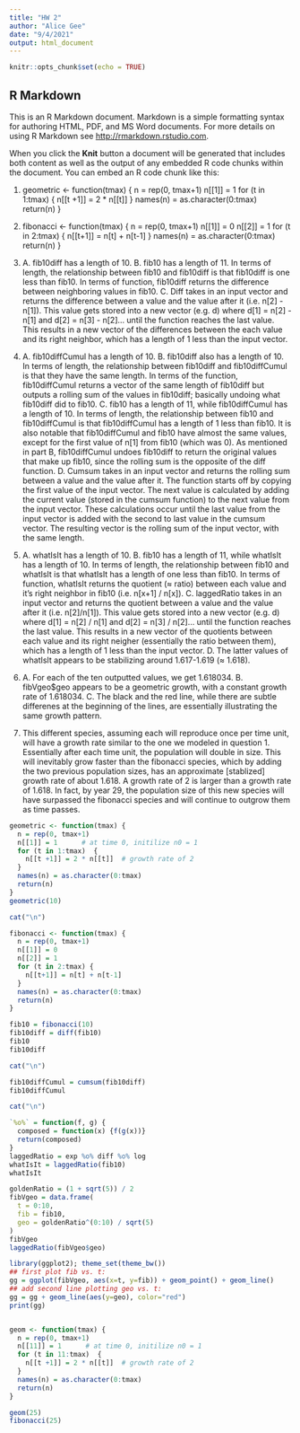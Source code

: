 ```yaml
---
title: "HW 2"
author: "Alice Gee"
date: "9/4/2021"
output: html_document
---
```


```r
knitr::opts_chunk$set(echo = TRUE)
```

## R Markdown

This is an R Markdown document. Markdown is a simple formatting syntax for authoring HTML, PDF, and MS Word documents. For more details on using R Markdown see <http://rmarkdown.rstudio.com>.

When you click the **Knit** button a document will be generated that includes both content as well as the output of any embedded R code chunks within the document. You can embed an R code chunk like this:

1. 
geometric <- function(tmax) {
  n = rep(0, tmax+1)
  n[[1]] = 1
  for (t in 1:tmax)  {
    n[[t +1]] = 2 * n[[t]]
  }
  names(n) = as.character(0:tmax)
  return(n)
}

2. 
fibonacci <- function(tmax) {
  n = rep(0, tmax+1)
  n[[1]] = 0
  n[[2]] = 1
  for (t in 2:tmax) {
    n[[t+1]] = n[t] + n[t-1]
  }
  names(n) = as.character(0:tmax)
  return(n)
}

3. 
  A. fib10diff has a length of 10. 
  B. fib10 has a length of 11. In terms of length, the relationship between fib10 and 
  fib10diff is that fib10diff is one less than fib10. In terms of function, fib10diff 
  returns the difference between neighboring values in fib10. 
  C. Diff takes in an input vector and returns the difference between a value and the 
  value after it (i.e. n[2] - n[1]). This value gets stored into a new vector (e.g. d) 
  where d[1] = n[2] - n[1] and d[2] = n[3] - n[2]... until the function reaches the last
  value. This results in a new vector of the differences between the each value and its 
  right neighbor, which has a length of 1 less than the input vector. 

4. 
  A. fib10diffCumul has a length of 10. 
  B. fib10diff also has a length of 10. In terms of length, the relationship between 
  fib10diff and fib10diffCumul is that they have the same length. In terms of the function, 
  fib10diffCumul returns a vector of the same length of fib10diff but outputs a rolling sum 
  of the values in fib10diff; basically undoing what fib10diff did to fib10. 
  C. fib10 has a length of 11, while fib10diffCumul has a length of 10. In terms of length, 
  the relationship between fib10 and fib10diffCumul is that fib10diffCumul has a length of 1
  less than fib10. It is also notable that fib10diffCumul and fib10 have almost the same 
  values, except for the first value of n[1] from fib10 (which was 0). As mentioned in part 
  B, fib10diffCumul undoes fib10diff to return the original values that make up fib10, since
  the rolling sum is the opposite of the diff function.
  D. Cumsum takes in an input vector and returns the rolling sum between a value and the
  value after it. The function starts off by copying the first value of the input 
  vector. The next value is calculated by adding the current value (stored in the cumsum
  function) to the next value from the input vector. These calculations occur until the 
  last value from the input vector is added with the second to last value in the cumsum 
  vector. The resulting vector is the rolling sum of the input vector, with the same 
  length. 
  
5. 
  A. whatIsIt has a length of 10. 
  B. fib10 has a length of 11, while whatIsIt has a length of 10. In terms of length, the 
  relationship between fib10 and whatIsIt is that whatIsIt has a length of one less than 
  fib10. In terms of function, whatIsIt returns the quotient (≈ ratio) between each value 
  and it's right neighbor in fib10 (i.e. n[x+1] / n[x]). 
  C. laggedRatio takes in an input vector and returns the quotient between a value and 
  the value after it (i.e. n[2]/n[1]). This value gets stored into a new vector (e.g. d)
  where d[1] = n[2] / n[1] and d[2] = n[3] / n[2]... until the function reaches the last
  value. This results in a new vector of the quotients between each value and its right 
  neigher (essentially the ratio between them), which has a length of 1 less than the 
  input vector. 
  D. The latter values of whatIsIt appears to be stabilizing around 1.617-1.619 (≈ 1.618). 
  
6. 
  A. For each of the ten outputted values, we get 1.618034. 
  B. fibVgeo$geo appears to be a geometric growth, with a constant growth rate of 1.618034. 
  C. The black and the red line, while there are subtle differenes at the beginning of 
  the lines, are essentially illustrating the same growth pattern. 

7. This different species, assuming each will reproduce once per time unit, will have a growth rate similar to the one we modeled in question 1. Essentially after each time unit, the population will double in size. This will inevitably grow faster than the fibonacci species, which by adding the two previous population sizes, has an approximate [stablized] growth rate of about 1.618. A growth rate of 2 is larger than a growth rate of 1.618. In fact, by year 29, the population size of this new species will have surpassed the fibonacci species and will continue to outgrow them as time passes. 


```r
geometric <- function(tmax) {
  n = rep(0, tmax+1)
  n[[1]] = 1      # at time 0, initilize n0 = 1 
  for (t in 1:tmax)  {
    n[[t +1]] = 2 * n[[t]]  # growth rate of 2
  }
  names(n) = as.character(0:tmax)
  return(n)
}
geometric(10)

cat("\n")

fibonacci <- function(tmax) {
  n = rep(0, tmax+1)
  n[[1]] = 0
  n[[2]] = 1
  for (t in 2:tmax) {
    n[[t+1]] = n[t] + n[t-1]
  }
  names(n) = as.character(0:tmax)
  return(n)
}

fib10 = fibonacci(10)
fib10diff = diff(fib10)
fib10
fib10diff

cat("\n")

fib10diffCumul = cumsum(fib10diff)
fib10diffCumul

cat("\n")

`%o%` = function(f, g) {
  composed = function(x) {f(g(x))}
  return(composed)
}
laggedRatio = exp %o% diff %o% log
whatIsIt = laggedRatio(fib10)
whatIsIt

goldenRatio = (1 + sqrt(5)) / 2
fibVgeo = data.frame(
  t = 0:10,
  fib = fib10,
  geo = goldenRatio^(0:10) / sqrt(5)
)
fibVgeo
laggedRatio(fibVgeo$geo)

library(ggplot2); theme_set(theme_bw())
## first plot fib vs. t:
gg = ggplot(fibVgeo, aes(x=t, y=fib)) + geom_point() + geom_line()
## add second line plotting geo vs. t:
gg = gg + geom_line(aes(y=geo), color="red")
print(gg)


geom <- function(tmax) {
  n = rep(0, tmax+1)
  n[[11]] = 1      # at time 0, initilize n0 = 1 
  for (t in 11:tmax)  {
    n[[t +1]] = 2 * n[[t]]  # growth rate of 2
  }
  names(n) = as.character(0:tmax)
  return(n)
}

geom(25)
fibonacci(25)
```


